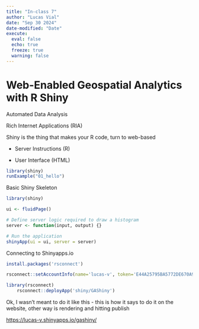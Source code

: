 ```yaml
---
title: "In-class 7"
author: "Lucas Vial"
date: "Sep 30 2024"
date-modified: "Date"
execute: 
  eval: false
  echo: true
  freeze: true
  warning: false
---
```


# Web-Enabled Geospatial Analytics with R Shiny

Automated Data Analysis

Rich Internet Applications (RIA)

Shiny is the thing that makes your R code, turn to web-based

-   Server Instructions (R)

-   User Interface (HTML)

```r
library(shiny)
runExample("01_hello")
```

Basic Shiny Skeleton

```r
library(shiny)

ui <- fluidPage()

# Define server logic required to draw a histogram
server <- function(input, output) {}

# Run the application 
shinyApp(ui = ui, server = server)

```

Connecting to Shinyapps.io

```r
install.packages('rsconnect')
```

```r
rsconnect::setAccountInfo(name='lucas-v', token='E44A25795BA5772DE670A9A12F3E60AB', secret='CmGPPaQGtlSmFkHoh8/NFUVG0JYjGRIVlz2UEwhN')

```

```r
library(rsconnect)
    rsconnect::deployApp('shiny/GAShiny')
```

Ok, I wasn't meant to do it like this - this is how it says to do it on the website, other way is rendering and hitting publish

<https://lucas-v.shinyapps.io/gashiny/>
